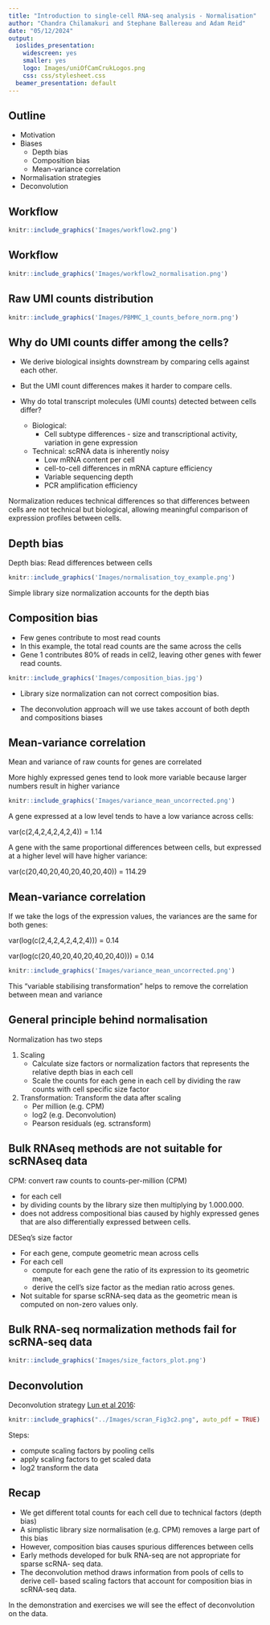 ```yaml
---
title: "Introduction to single-cell RNA-seq analysis - Normalisation"
author: "Chandra Chilamakuri and Stephane Ballereau and Adam Reid"
date: "05/12/2024"
output:
  ioslides_presentation:
    widescreen: yes
    smaller: yes
    logo: Images/uniOfCamCrukLogos.png
    css: css/stylesheet.css
  beamer_presentation: default
---
```


## Outline

* Motivation
* Biases
    * Depth bias
    * Composition bias
    * Mean-variance correlation
* Normalisation strategies
* Deconvolution

## Workflow

```r
knitr::include_graphics('Images/workflow2.png')
```

## Workflow

```r
knitr::include_graphics('Images/workflow2_normalisation.png')
```

## Raw UMI counts distribution

```r
knitr::include_graphics('Images/PBMMC_1_counts_before_norm.png')
```

## Why do UMI counts differ among the cells?

* We derive biological insights downstream by comparing cells against each other.
* But the UMI count differences makes it harder to compare cells.

* Why do total transcript molecules (UMI counts) detected between cells differ?
  * Biological:
    * Cell subtype differences - size and transcriptional activity, variation in gene expression
  * Technical: scRNA data is inherently noisy
    * Low mRNA content per cell
    * cell-to-cell differences in mRNA capture efficiency
    * Variable sequencing depth
    * PCR amplification efficiency

Normalization reduces technical differences
so that differences between cells are not technical but biological,
allowing meaningful comparison of expression profiles between cells.

## Depth bias

Depth bias: Read differences between cells

```r
knitr::include_graphics('Images/normalisation_toy_example.png')
```

Simple library size normalization accounts for the depth bias

## Composition bias

* Few genes contribute to most read counts
* In this example, the total read counts are the same across the cells
* Gene 1 contributes 80% of reads in cell2, leaving other genes with fewer read counts.

```r
knitr::include_graphics('Images/composition_bias.jpg')
```

* Library size normalization can not correct composition bias.

* The deconvolution approach will we use takes account of both depth and compositions biases

## Mean-variance correlation

Mean and variance of raw counts for genes are correlated

More highly expressed genes tend to look more variable because larger numbers result in higher variance

```r
knitr::include_graphics('Images/variance_mean_uncorrected.png')
```

A gene expressed at a low level tends to have a low variance across cells:

var(c(2,4,2,4,2,4,2,4)) = 1.14

A gene with the same proportional differences between cells, but expressed at a higher level will have higher variance:

var(c(20,40,20,40,20,40,20,40)) = 114.29

## Mean-variance correlation

If we take the logs of the expression values, the variances are the same for both genes:

var(log(c(2,4,2,4,2,4,2,4))) = 0.14 

var(log(c(20,40,20,40,20,40,20,40))) = 0.14

```r
knitr::include_graphics('Images/variance_mean_uncorrected.png')
```

This "variable stabilising transformation" helps to remove the correlation between mean and variance

## General principle behind normalisation

Normalization has two steps

1. Scaling
    * Calculate size factors or normalization factors that represents the relative depth bias in each cell
    * Scale the counts for each gene in each cell by dividing the raw counts with cell specific size factor
  
2. Transformation: Transform the data after scaling
    * Per million (e.g. CPM)
    * log2 (e.g. Deconvolution)
    * Pearson residuals (eg. sctransform)

## Bulk RNAseq methods are not suitable for scRNAseq data

CPM: convert raw counts to counts-per-million (CPM)

* for each cell
* by dividing counts by the library size then multiplying by 1.000.000.
* does not address compositional bias caused by highly expressed genes that are also differentially expressed between cells.

DESeq’s size factor

* For each gene, compute geometric mean across cells
* For each cell
    * compute for each gene the ratio of its expression to its geometric mean,
    * derive the cell’s size factor as the median ratio across genes.
* Not suitable for sparse scRNA-seq data as the geometric mean is computed on non-zero values only.
  
## Bulk RNA-seq normalization methods fail for scRNA-seq data

```r
knitr::include_graphics('Images/size_factors_plot.png')
```

## Deconvolution

Deconvolution strategy [Lun et al 2016](https://genomebiology.biomedcentral.com/articles/10.1186/s13059-016-0947-7/):

```r
knitr::include_graphics("../Images/scran_Fig3c2.png", auto_pdf = TRUE)
```

Steps:

* compute scaling factors by pooling cells
* apply scaling factors to get scaled data
* log2 transform the data

## Recap

* We get different total counts for each cell due to technical factors (depth bias)
* A simplistic library size normalisation (e.g. CPM) removes a large part of this bias
* However, composition bias causes spurious differences between cells
* Early methods developed for bulk RNA-seq are not appropriate for sparse scRNA- seq data.
* The deconvolution method draws information from pools of cells to derive cell- based scaling factors that account for composition bias in scRNA-seq data.

In the demonstration and exercises we will see the effect of deconvolution on the data.

